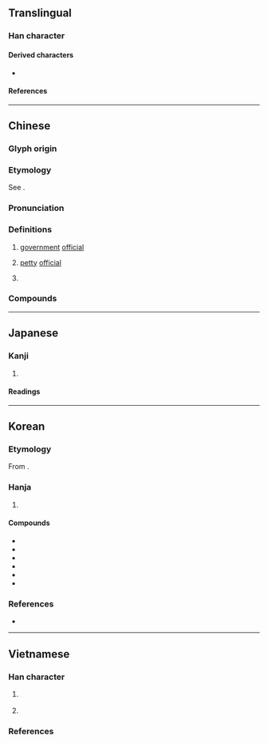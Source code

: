 {{also|史|更}}
{{character info}}
{{character info|0xf9de}}
==Translingual==

===Han character===
{{Han char|rn=30|rad=口|as=03|sn=6|four=50006|canj=JLK|ids=⿻一史,⿻丈口}}

====Derived characters====
* {{l|mul|[[使]], [[𠲀]], [[𦧜]], [[𧧅]], [[𪘌]], [[𫣙]], [[𣥱]], [[𣦰]], [[㤦]], [[𣆘]], [[𫊳]], [[𩂲]], [[𣳪]], [[𬃻]], [[𧀞]], [[𮃂]], [[𫣚]], [[𥒅]], [[𩰢]], [[𥥥]], [[𠦱]], [[𦪨]], [[𣬒]], [[𩢲]] ([[𬳺]]), [[𩣬]], [[㹬]], [[𧳅]], [[𥟹]]}}

====References====
{{Han ref|kx=0176.020|dkj=03299|dj=0393.020|hdz=10018.030|uh=540F}}
{{Han ref|uh=F9DE}}

----

==Chinese==
{{zh-forms|alt=叓}}

===Glyph origin===
{{Han etym}}

===Etymology===
See {{zh-l|理|envoy, jail official, matchmaker}}.

===Pronunciation===
{{zh-pron
|m=lì
|c=lei6
|h=pfs=
|md=lê
|mn=lī/qz,xm:lē
|mn_note=lī/lē - literary; lē - vernacular (俗, Xiamen)
|mn-t=li7
|w=
|mc=y
|oc=y
|cat=n,pn
}}

===Definitions===
{{zh-hanzi}}

# {{lb|zh|historical}} [[government]] [[official]]
# {{lb|zh|historical}} [[petty]] [[official]]
# {{surname|zh}}

===Compounds===
{{zh-der|僕吏|吏胥|刻木為吏|從吏|吏員|官吏|健吏|吏部|吏讀|循吏|刀筆吏|吏治|官虎吏狼|六房吏典|公吏|將吏|委吏|廉吏|庫吏|家吏|幹吏|奸胥猾吏|吏士|府小吏|六房書吏|園吏|吏道|大吏|堠吏|一行作吏|吏民|俗吏|吏議|吏目|削木為吏|小吏|守吏|下吏|法吏|濫官汙吏|汙吏黠胥|津吏|甲吏|排房吏典|爪牙吏|掾吏|甕間吏部|獄吏|猾吏|故吏|疆吏|濫吏贓官|朱衣吏|汙吏|苛吏|純吏|貪官汙吏|蒙吏|貪吏|胥吏|門生故吏|老吏|門吏|署吏|墨吏|黠吏|酷吏|驛吏|長吏|能吏|郵吏|貪吏猾胥|計吏}}

----

==Japanese==

===Kanji===
{{ja-kanji|grade=c|rs=口03}}

# {{rfdef|ja|sort=口03}}

====Readings====
{{ja-readings
|goon=り
|kanon=り
|kun=つかさ-
}}

----

==Korean==

===Etymology===
From {{der|ko|ltc|-}} {{ltc-l|吏|id=1}}. {{hanja-hunmong|리〯|li|人類#중01B}}

===Hanja===
{{ko-hanja-search}}
{{ko-hanja|벼슬아치|리||이}}

# {{hanja form of|[[리]]/[[이]]|[[government]] [[official]]}}

====Compounds====
{{der-top3|Compounds}}
* {{ko-l|서리|胥吏}}
* {{ko-l|이서|吏胥}}
* {{ko-l|관리|官吏}}
* {{ko-l|옥리|獄吏}}
* {{ko-l|이두|吏讀}}
* {{ko-l|탐관오리|貪官汚吏}}
{{der-bottom}}

===References===
* {{R:hanjadoc|1093}}

----

==Vietnamese==

===Han character===
{{vi-readings|reading=[[lại]]-Viện Nghiên cứu Hán Nôm, [[lưỡi]]-btcn|rs=口03}}

# {{lb|vi|only in compound [[quan lại]]}} {{han tu form of|lại|[[government]] [[official]]}}
# {{Nom form of|lại|[[again]]}}

===References===
<references/>